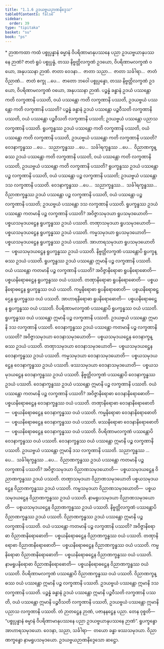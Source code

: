 ```yaml
---
title: "1.1.6 ဥဒယဗ္ဗယဉာဏနိဒ္ဒေသ"
tableOfContents: false
sidebar:
  order: 39
type: "tipitaka"
basket: "su"
book: "ps"
---
```



<DynamicBreadcrumb />

<Paragraph type="center" book="ps">
* ဉာဏကထာ
</Paragraph>


<Division number="49" book="ps">

<Paragraph number="355" book="ps">
ကထံ ပစ္စုပ္ပန္နာနံ ဓမ္မာနံ ဝိပရိဏာမာနုပဿနေ ပညာ ဥဒယဗ္ဗယာနုပဿနေ ဉာဏံ? ဇာတံ ရူပံ ပစ္စုပ္ပန္နံ, တဿ နိဗ္ဗတ္တိလက္ခဏံ ဥဒယော, ဝိပရိဏာမလက္ခဏံ ဝယော, အနုပဿနာ ဉာဏံ. ဇာတာ ဝေဒနာ…  ဇာတာ သညာ…  ဇာတာ သင်္ခါရာ…  ဇာတံ ဝိညာဏံ…  ဇာတံ စက္ခု …ပေ…  ဇာတော ဘဝေါ ပစ္စုပ္ပန္နော, တဿ နိဗ္ဗတ္တိလက္ခဏံ ဥဒယော, ဝိပရိဏာမလက္ခဏံ ဝယော, အနုပဿနာ ဉာဏံ.
</Paragraph>

</Division>
<Division number="50" book="ps">

<Paragraph number="356" book="ps">
ပဉ္စန္နံ ခန္ဓာနံ ဥဒယံ ပဿန္တော ကတိ လက္ခဏာနိ ပဿတိ, ဝယံ ပဿန္တော ကတိ လက္ခဏာနိ ပဿတိ, ဥဒယဗ္ဗယံ ပဿန္တော ကတိ လက္ခဏာနိ ပဿတိ? ပဉ္စန္နံ ခန္ဓာနံ ဥဒယံ ပဿန္တော ပဉ္စဝီသတိ လက္ခဏာနိ ပဿတိ, ဝယံ ပဿန္တော ပဉ္စဝီသတိ လက္ခဏာနိ ပဿတိ; ဥဒယဗ္ဗယံ ပဿန္တော ပညာသ လက္ခဏာနိ ပဿတိ.
</Paragraph>

<Paragraph number="357" book="ps">
ရူပက္ခန္ဓဿ ဥဒယံ ပဿန္တော ကတိ လက္ခဏာနိ ပဿတိ, ဝယံ ပဿန္တော ကတိ လက္ခဏာနိ ပဿတိ, ဥဒယဗ္ဗယံ ပဿန္တော ကတိ လက္ခဏာနိ ပဿတိ? ဝေဒနာက္ခန္ဓဿ …ပေ…  သညာက္ခန္ဓဿ …ပေ…  သင်္ခါရက္ခန္ဓဿ …ပေ…  ဝိညာဏက္ခန္ဓဿ ဥဒယံ ပဿန္တော ကတိ လက္ခဏာနိ ပဿတိ, ဝယံ ပဿန္တော ကတိ လက္ခဏာနိ ပဿတိ, ဥဒယဗ္ဗယံ ပဿန္တော ကတိ လက္ခဏာနိ ပဿတိ? ရူပက္ခန္ဓဿ ဥဒယံ ပဿန္တော ပဉ္စ လက္ခဏာနိ ပဿတိ, ဝယံ ပဿန္တော ပဉ္စ လက္ခဏာနိ ပဿတိ; ဥဒယဗ္ဗယံ ပဿန္တော ဒသ လက္ခဏာနိ ပဿတိ. ဝေဒနာက္ခန္ဓဿ …ပေ…  သညာက္ခန္ဓဿ…  သင်္ခါရက္ခန္ဓဿ…  ဝိညာဏက္ခန္ဓဿ ဥဒယံ ပဿန္တော ပဉ္စ လက္ခဏာနိ ပဿတိ, ဝယံ ပဿန္တော ပဉ္စ လက္ခဏာနိ ပဿတိ; ဥဒယဗ္ဗယံ ပဿန္တော ဒသ လက္ခဏာနိ ပဿတိ.
</Paragraph>

<Paragraph number="358" book="ps">
ရူပက္ခန္ဓဿ ဥဒယံ ပဿန္တော ကတမာနိ ပဉ္စ လက္ခဏာနိ ပဿတိ? အဝိဇ္ဇာသမုဒယာ ရူပသမုဒယောတိ—  ပစ္စယသမုဒယဋ္ဌေန ရူပက္ခန္ဓဿ ဥဒယံ ပဿတိ. တဏှာသမုဒယာ ရူပသမုဒယောတိ—  ပစ္စယသမုဒယဋ္ဌေန ရူပက္ခန္ဓဿ ဥဒယံ ပဿတိ. ကမ္မသမုဒယာ ရူပသမုဒယောတိ—  ပစ္စယသမုဒယဋ္ဌေန ရူပက္ခန္ဓဿ ဥဒယံ ပဿတိ. အာဟာရသမုဒယာ ရူပသမုဒယောတိ—  ပစ္စယသမုဒယဋ္ဌေန ရူပက္ခန္ဓဿ ဥဒယံ ပဿတိ. နိဗ္ဗတ္တိလက္ခဏံ ပဿန္တောပိ ရူပက္ခန္ဓဿ ဥဒယံ ပဿတိ. ရူပက္ခန္ဓဿ ဥဒယံ ပဿန္တော ဣမာနိ ပဉ္စ လက္ခဏာနိ ပဿတိ.
</Paragraph>

<Paragraph number="359" book="ps">
ဝယံ ပဿန္တော ကတမာနိ ပဉ္စ လက္ခဏာနိ ပဿတိ? အဝိဇ္ဇာနိရောဓာ ရူပနိရောဓောတိ—  ပစ္စယနိရောဓဋ္ဌေန ရူပက္ခန္ဓဿ ဝယံ ပဿတိ. တဏှာနိရောဓာ ရူပနိရောဓောတိ—  ပစ္စယနိရောဓဋ္ဌေန ရူပက္ခန္ဓဿ ဝယံ ပဿတိ. ကမ္မနိရောဓာ ရူပနိရောဓောတိ—  ပစ္စယနိရောဓဋ္ဌေန ရူပက္ခန္ဓဿ ဝယံ ပဿတိ. အာဟာရနိရောဓာ ရူပနိရောဓောတိ—  ပစ္စယနိရောဓဋ္ဌေန ရူပက္ခန္ဓဿ ဝယံ ပဿတိ. ဝိပရိဏာမလက္ခဏံ ပဿန္တောပိ ရူပက္ခန္ဓဿ ဝယံ ပဿတိ. ရူပက္ခန္ဓဿ ဝယံ ပဿန္တော ဣမာနိ ပဉ္စ လက္ခဏာနိ ပဿတိ. ဥဒယဗ္ဗယံ ပဿန္တော ဣမာနိ ဒသ လက္ခဏာနိ ပဿတိ.
</Paragraph>

<Paragraph number="360" book="ps">
ဝေဒနာက္ခန္ဓဿ ဥဒယံ ပဿန္တော ကတမာနိ ပဉ္စ လက္ခဏာနိ ပဿတိ? အဝိဇ္ဇာသမုဒယာ ဝေဒနာသမုဒယောတိ—  ပစ္စယသမုဒယဋ္ဌေန ဝေဒနာက္ခန္ဓဿ ဥဒယံ ပဿတိ. တဏှာသမုဒယာ ဝေဒနာသမုဒယောတိ—  ပစ္စယသမုဒယဋ္ဌေန ဝေဒနာက္ခန္ဓဿ ဥဒယံ ပဿတိ. ကမ္မသမုဒယာ ဝေဒနာသမုဒယောတိ—  ပစ္စယသမုဒယဋ္ဌေန ဝေဒနာက္ခန္ဓဿ ဥဒယံ ပဿတိ. ဖဿသမုဒယာ ဝေဒနာသမုဒယောတိ—  ပစ္စယသမုဒယဋ္ဌေန ဝေဒနာက္ခန္ဓဿ ဥဒယံ ပဿတိ. နိဗ္ဗတ္တိလက္ခဏံ ပဿန္တောပိ ဝေဒနာက္ခန္ဓဿ ဥဒယံ ပဿတိ. ဝေဒနာက္ခန္ဓဿ ဥဒယံ ပဿန္တော ဣမာနိ ပဉ္စ လက္ခဏာနိ ပဿတိ.
</Paragraph>

<Paragraph number="361" book="ps">
ဝယံ ပဿန္တော ကတမာနိ ပဉ္စ လက္ခဏာနိ ပဿတိ? အဝိဇ္ဇာနိရောဓာ ဝေဒနာနိရောဓောတိ—  ပစ္စယနိရောဓဋ္ဌေန ဝေဒနာက္ခန္ဓဿ ဝယံ ပဿတိ. တဏှာနိရောဓာ ဝေဒနာနိရောဓောတိ—  ပစ္စယနိရောဓဋ္ဌေန ဝေဒနာက္ခန္ဓဿ ဝယံ ပဿတိ. ကမ္မနိရောဓာ ဝေဒနာနိရောဓောတိ—  ပစ္စယနိရောဓဋ္ဌေန ဝေဒနာက္ခန္ဓဿ ဝယံ ပဿတိ. ဖဿနိရောဓာ ဝေဒနာနိရောဓောတိ—  ပစ္စယနိရောဓဋ္ဌေန ဝေဒနာက္ခန္ဓဿ ဝယံ ပဿတိ. ဝိပရိဏာမလက္ခဏံ ပဿန္တောပိ ဝေဒနာက္ခန္ဓဿ ဝယံ ပဿတိ. ဝေဒနာက္ခန္ဓဿ ဝယံ ပဿန္တော ဣမာနိ ပဉ္စ လက္ခဏာနိ ပဿတိ. ဥဒယဗ္ဗယံ ပဿန္တော ဣမာနိ ဒသ လက္ခဏာနိ ပဿတိ.
</Paragraph>

<Paragraph number="362" book="ps">
သညာက္ခန္ဓဿ …ပေ…  သင်္ခါရက္ခန္ဓဿ …ပေ…  ဝိညာဏက္ခန္ဓဿ ဥဒယံ ပဿန္တော ကတမာနိ ပဉ္စ လက္ခဏာနိ ပဿတိ? အဝိဇ္ဇာသမုဒယာ ဝိညာဏသမုဒယောတိ—  ပစ္စယသမုဒယဋ္ဌေန ဝိညာဏက္ခန္ဓဿ ဥဒယံ ပဿတိ. တဏှာသမုဒယာ ဝိညာဏသမုဒယောတိ ပစ္စယသမုဒယဋ္ဌေန ဝိညာဏက္ခန္ဓဿ ဥဒယံ ပဿတိ. ကမ္မသမုဒယာ ဝိညာဏသမုဒယောတိ—  ပစ္စယသမုဒယဋ္ဌေန ဝိညာဏက္ခန္ဓဿ ဥဒယံ ပဿတိ. နာမရူပသမုဒယာ ဝိညာဏသမုဒယောတိ—  ပစ္စယသမုဒယဋ္ဌေန ဝိညာဏက္ခန္ဓဿ ဥဒယံ ပဿတိ. နိဗ္ဗတ္တိလက္ခဏံ ပဿန္တောပိ ဝိညာဏက္ခန္ဓဿ ဥဒယံ ပဿတိ. ဝိညာဏက္ခန္ဓဿ ဥဒယံ ပဿန္တော ဣမာနိ ပဉ္စ လက္ခဏာနိ ပဿတိ.
</Paragraph>

<Paragraph number="363" book="ps">
ဝယံ ပဿန္တော ကတမာနိ ပဉ္စ လက္ခဏာနိ ပဿတိ? အဝိဇ္ဇာနိရောဓာ ဝိညာဏနိရောဓောတိ—  ပစ္စယနိရောဓဋ္ဌေန ဝိညာဏက္ခန္ဓဿ ဝယံ ပဿတိ. တဏှာနိရောဓာ ဝိညာဏနိရောဓောတိ—  ပစ္စယနိရောဓဋ္ဌေန ဝိညာဏက္ခန္ဓဿ ဝယံ ပဿတိ. ကမ္မနိရောဓာ ဝိညာဏနိရောဓောတိ—  ပစ္စယနိရောဓဋ္ဌေန ဝိညာဏက္ခန္ဓဿ ဝယံ ပဿတိ. နာမရူပနိရောဓာ ဝိညာဏနိရောဓောတိ—  ပစ္စယနိရောဓဋ္ဌေန ဝိညာဏက္ခန္ဓဿ ဝယံ ပဿတိ. ဝိပရိဏာမလက္ခဏံ ပဿန္တောပိ ဝိညာဏက္ခန္ဓဿ ဝယံ ပဿတိ. ဝိညာဏက္ခန္ဓဿ ဝယံ ပဿန္တော ဣမာနိ ပဉ္စ လက္ခဏာနိ ပဿတိ. ဥဒယဗ္ဗယံ ပဿန္တော ဣမာနိ ဒသ လက္ခဏာနိ ပဿတိ.
</Paragraph>

<Paragraph number="364" book="ps">
ပဉ္စန္နံ ခန္ဓာနံ ဥဒယံ ပဿန္တော ဣမာနိ ပဉ္စဝီသတိ လက္ခဏာနိ ပဿတိ, ဝယံ ပဿန္တော ဣမာနိ ပဉ္စဝီသတိ လက္ခဏာနိ ပဿတိ, ဥဒယဗ္ဗယံ ပဿန္တော ဣမာနိ ပညာသ လက္ခဏာနိ ပဿတိ. တံ ဉာတဋ္ဌေန ဉာဏံ, ပဇာနနဋ္ဌေန ပညာ. တေန ဝုစ္စတိ—  “ပစ္စုပ္ပန္နာနံ ဓမ္မာနံ ဝိပရိဏာမာနုပဿနေ ပညာ ဥဒယဗ္ဗယာနုပဿနေ ဉာဏံ”. ရူပက္ခန္ဓော အာဟာရသမုဒယော. ဝေဒနာ, သညာ, သင်္ခါရာ—  တယော ခန္ဓာ ဖဿသမုဒယာ. ဝိညာဏက္ခန္ဓော နာမရူပသမုဒယော.

</Paragraph>
</Division>

<Paragraph number="365" type="center" book="ps">
ဥဒယဗ္ဗယဉာဏနိဒ္ဒေသော ဆဋ္ဌော.
</Paragraph>